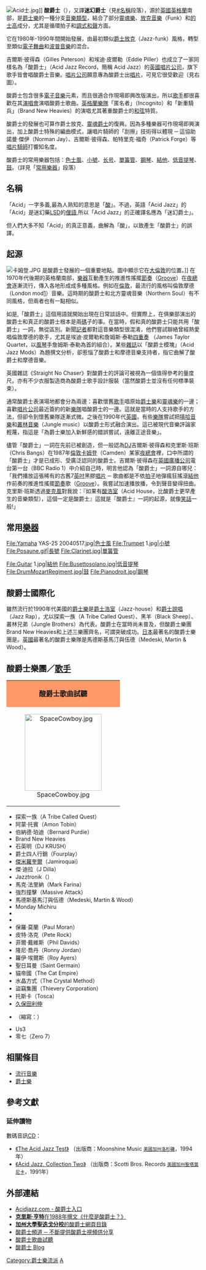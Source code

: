 {{Link style|time=2015-12-12T06:12:20+00:00}}
{{noteTA
|1=zh-cn:迪斯科; zh-hk:的士高; zh-tw:迪斯可
|2=zh-hans:乐队;zh-hk:樂隊;zh-tw:樂團;
|3=zh-cn:萨克斯管; zh-hk:色士風; zh-tw:薩克斯風
}}
{{otheruses|subject=[[爵士樂|爵士樂]]分支|other=[[唱片公司|唱片公司]]|酸爵士唱片}}
[[File:Acid士.jpg|right]]]]
'''酸爵士'''（{{lang-en|'''Acid Jazz'''}}），又譯'''迷幻爵士'''{{參|《朗文當代高級辭典（英英‧英漢雙解）》，第三版，D8頁，「acid jazz」條。}}（見[[酸爵士#名稱|#名稱]]段落），源於[[英國|英國]][[英格蘭|英格蘭]]南部，是[[爵士樂|爵士樂]]的一種分支[[音樂類型|音樂類型]]，結合了部分[[靈魂樂|靈魂樂]]、[[放克音樂|放克音樂]]（Funk）和[[的士高|的士高]]成分，尤其是循環拍子和[[調式|調式]][[和聲|和聲]]方面{{參|Allmusic網站的定義}}。

它在1980年-1990年間開始發展，由最初類似[[爵士放克|爵士放克]]（Jazz-funk）風格，轉型至類似[[電子舞曲|電子舞曲]]和[[波普音樂|波普音樂]]的混合。

吉爾斯·彼得森（Gilles Peterson）和埃迪·皮爾勒（Eddie Piller）也成立了一家同樣名為「酸爵士」（Acid Jazz Record，簡稱 Acid Jazz）的[[英國|英國]][[唱片公司|唱片公司]]，旗下歌手皆會唱酸爵士音樂。[[唱片公司|唱片公司]]願意專為酸爵士出[[唱片|唱片]]，可見它很受歡迎（見右圖）。

酸爵士包含很多[[電子音樂|電子音樂]]元素，而且很適合作現場即興改版演出，所以[[歌手|歌手]]都很喜歡在其[[演唱會|演唱會]]演唱酸爵士歌曲。[[英格蘭|英格蘭]][[樂隊|樂隊]]「匿名者」（Incognito）和「新重騎兵」（Brand New Heavies）的演唱尤其著重酸爵士的[[和弦|和弦]]特質。

酸爵士的發展也可算作爵士放克、[[靈魂爵士|靈魂爵士]]的復興。因為多種樂器可作現場即興演出，加上酸爵士特殊的編曲模式，讓唱片騎師的「刮擦」技術得以體現 ─ 這協助諾曼·傑伊（Norman Jay）、吉爾斯·彼得森、帕特里克·福奇（Patrick Forge）等[[唱片騎師|唱片騎師]]打響知名度。

酸爵士的常用樂器包括：[[色士風|色士風]]、[[小號|小號]]、[[长号|长号]]、[[單簧管|單簧管]]、[[鋼琴|鋼琴]]、[[結他|結他]]、[[低音提琴|低音提琴]]、[[鼓|鼓]]。（詳見「[[酸爵士#常用樂器|常用樂器]]」段落）

== 名稱 ==
「Acid」一字多義,最為人熟知的意思是「[[酸|酸]]」。不過，英語「Acid Jazz」的「Acid」是迷幻藥[[LSD|LSD]]的[[俚語|俚語]],所以「Acid Jazz」的正確譯名應為「迷幻爵士」。

但人們大多不知「Acid」的真正意義，曲解為「酸」，以致產生「酸爵士」的誤譯。

== 起源 ==
[[File:卡姆登.JPG|left]]<!---Camden--->是酸爵士發展的一個重要地點。圖中顯示它在[[大倫敦|大倫敦]]的位置。]]
在1970年代後期的英格蘭南部，[[樂器|樂器]]互動產生的推進性搖擺[[節奏|節奏]]（[[:en:groove_(music)|Groove]]）在[[夜總會|夜總會]]逐漸流行，傳入各地形成成多種風格。例如在[[倫敦|倫敦]]，最流行的風格叫倫敦摩德（London mod[https://en.wikipedia.org/wiki/Mod_(subculture)]）音樂。這時期的酸爵士和北方靈魂音樂（Northern Soul）有不同風格，但兩者也有一點相似。

如是,「酸爵士」這個用語就開始出現在日常談話中。但實際上，在俱樂部演出的酸爵士和真正的酸爵士根本是兩[[碼|碼]]子的事。在當時，假和真的酸爵士只能共用「酸爵士」一詞，無從區別。新聞[[記者|記者]]都對這音樂類型很混淆，他們嘗試聯絡曾經熱愛唱倫敦摩德的歌手，尤其是埃迪·皮爾勒和詹姆斯·泰勒[[四重奏|四重奏]] （James Taylor Quartet，以[[風琴|風琴]]手詹姆斯·泰勒為首的組合）。某些[[雜誌|雜誌]]以「酸爵士模塊」（Acid Jazz Mods）為題撰文分析，卻惹惱了酸爵士和摩德音樂支持者，指它曲解了酸爵士和摩德音樂。

英國雜誌《Straight No Chaser》對酸爵士的評論可被視為一個值得參考的量度尺。亦有不少衣服製造商為酸爵士歌手設計服裝（當然酸爵士並沒有任何標準裝束）。

通常酸爵士表演場地都會分為兩邊：喜歡懷舊[[歌手|歌手]]唱原始[[爵士樂|爵士樂]]和[[靈魂樂|靈魂樂]]的一邊；喜歡[[唱片公司|唱片公司]]最近簽約的新[[樂隊|樂隊]]唱酸爵士的一邊。這就是當時的人支持歌手的方法，但卻令到懷舊樂隊逐漸式微。之後在1990年代[[英國|英國]]，有些[[樂隊|樂隊]]嘗試把[[嘻哈音樂|嘻哈音樂]]和[[叢林音樂|叢林音樂]]（Jungle music）以酸爵士形式融合演出。這已被現代音樂評論家輕蔑，指這是「為爵士樂加入新鮮感的錯誤嘗試，遠離正途音樂」。

儘管「酸爵士」一詞在先前已被創造，但一般認為[[DJ|DJ]]吉爾斯·彼得森和克里斯·班斯（Chris Bangs）在1987年[[倫敦|倫敦]][[卡姆登|卡姆登]]（Camden）某家[[夜總會|夜總會]]裡，口中所謂的「酸爵士」才是已成形、受廣泛認同的酸爵士。吉爾斯·彼得森在[[英國廣播公司|英國廣播公司]]電台第一台（BBC Radio 1）中介紹自己時，明言他認為「酸爵士」一詞源自哪兒：「我們播放這張稀有的古舊7[[英吋|英吋]]黑膠[[唱片|唱片]] ─ 歌曲都是不依[[拍子|拍子]]地彈瘋狂搖滾[[結他|結他]]作前奏的推進性搖擺[[節奏|節奏]]歌（[[:en:groove_(music)|Groove]]）。我嘗試加速播放播，令到聲音變得扭曲。克里斯·班斯透過[[麥克風|麥克風]]對我說：『如果有[[酸浩室|酸浩室]]（Acid House，比酸爵士更早產生的音樂類型），這個一定是酸爵士』這就是『酸爵士』一詞的起源，就像[[笑話|笑話]]一般!」{{參|[[英文|英文]]原文：We put on this old 7-inch by Mickey and the Soul Generation which was a rare groove record with a mad rock guitar intro and no beat. I started vary speeding it so it sounded all warped. Chris Bangs got on the microphone and said, 'If that was acid house, this is acid jazz'. That's how acid jazz started, just a joke!}}{{參|[http://www.bbc.co.uk/radio1/gillespeterson/biography.shtml BBC電台第一台官網：《Gilles Peterson: Biography》]}}{{參|{{cite book|last = Gridley |first = Mark C. |title = 《Jazz Styles: History and Analysis》 |url = https://archive.org/details/jazzstyleshistor09edgrid |isbn = 0-13-193115-6 |publisher = 出版商：Prentice Hall |edition = 版本9 |pages=[https://archive.org/details/jazzstyleshistor09edgrid/page/330 330]-331頁 |year = 2006年}}}}

== 常用[[樂器|樂器]] ==
<gallery>
File:Yamaha YAS-25 20040517.jpg|[[色士風|色士風]]
File:Trumpet 1.jpg|[[小號|小號]]
File:Posaune.gif|[[長號|長號]]
File:Clarinet.jpg|[[單簧管|單簧管]]

File:Guitar 1.jpg|[[結他|結他]]
File:Busettosolano.jpg|[[低音提琴|低音提琴]]
File:DrumMozartRegiment.jpg|[[鼓|鼓]]
File:Pianodroit.jpg|[[鋼琴|鋼琴]]
</gallery>

== 酸爵士國際化 ==
雖然流行於1990年代美國的[[爵士樂|爵士樂]]是[[爵士浩室|爵士浩室]]（Jazz-house）和[[爵士說唱|爵士說唱]]（Jazz Rap），尤以探索一族（A Tribe Called Quest）、黑羊（Black Sheep）、叢林兄弟（Jungle Brothers）為代表。酸爵士在當時尚未普及，但酸爵士樂團Brand New Heavies和上述三樂團齊名，可謂突破成功。[[日本|日本]]最著名的酸爵士樂團是{{lang|ja|United Future Organization}}。[[英國|英國]]最著名的酸爵士樂隊是馬德斯基馬汀與伍德（Medeski, Martin & Wood）。

== 酸爵士樂團／[[歌手|歌手]] ==
{| class  = "infobox bordered" style="width: 25em; text-align: center; font-size: 80%; color: navy;"
| colspan = "2" style="text-align:center; font-size: large; background: #ff9966" | '''酸爵士歌曲試聽'''
|-
| colspan = "2" style="text-align:center;" | [[File:SpaceCowboy.jpg|200px]]
| {{音訊樣本資訊
| 顏色 = #ff9966
| 年份 = 1994年
| 唱片類型 = [[單曲|單曲]]
| 唱片名 = [[:en:Space_Cowboy_(song)|Space Cowboy]]
| 歌手 = [[傑米羅奎爾|傑米羅奎爾]]
| 歌名 = Space Cowboy
| 檔案名 = Jamiroquai - Space Cowboy.ogg}}
|}

* 探索一族（A Tribe Called Quest）
* 阿蒙·托賓（Amon Tobin）
* 伯納德·珀迪（Bernard Purdie）
* Brand New Heavies
* 石英明（DJ KRUSH）
* 爵士四人行銷（Fourplay）
* [[傑米羅奎爾|傑米羅奎爾]]（Jamiroquai）
* 傑·迪拉（J Dilla）
* Jazztronik（{{lang|ja|野崎良太}}）
* 馬克·法里納（Mark Farina）
* 強烈撞擊（Massive Attack）
* 馬德斯基馬汀與伍德（Medeski, Martin & Wood）
* Monday Michiru
* {{lang|ja|MONDO GROSSO}}
* {{lang|ja|Nujabes}}
* 保羅·莫蘭（Paul Moran）
* 皮特·洛克（Pete Rock）
* 菲爾·戴維斯（Phil Davids）
* 隆尼·喬丹（Ronny Jordan）
* 羅伊·埃爾斯（Roy Ayers）
* 聖日耳曼（Saint Germain）
* 貓帝國（The Cat Empire）
* 水晶方式（The Crystal Method）
* 盜竊集團（Thievery Corporation）
* 托斯卡（Tosca）
* [[久保田利伸|久保田利伸]]
* {{lang|ja|United Future Organization}}（縮寫：{{lang|ja|UFO}}）
* Us3
* 零七（Zero 7）

== 相關條目 ==
* [[流行音樂|流行音樂]]
* [[爵士樂|爵士樂]]

== 參考文獻 ==
{{reffoot}}

=== 延伸讀物 ===
數碼音訊[[CD|CD]]：
* [http://lccn.loc.gov/2004713924 《The Acid Jazz Test》] {{Wayback|url=http://lccn.loc.gov/2004713924 |date=20190614075658 }}（出版商：Moonshine Music <small>[[美國|美國]][[加州|加州]][[洛杉磯|洛杉磯]]</small>，1994年）
* [http://lccn.loc.gov/92762926 《Acid Jazz, Collection Two》] {{Wayback|url=http://lccn.loc.gov/92762926 |date=20190614075706 }}（出版商：Scotti Bros. Records <small>[[美國|美國]][[加州|加州]][[聖塔莫尼卡|聖塔莫尼卡]]</small>，1991年）

== 外部連結 ==
* [http://www.acidjazz.co.uk Acidjazz.com - 酸爵士入口] {{Wayback|url=http://www.acidjazz.co.uk/ |date=19981212022501 }}
* [http://www.chrishunt.biz/features27.html '''克里斯·亨特'''在1988年撰文《什麼是酸爵士？》]
* [https://web.archive.org/web/20070207015409/http://mailman.ucsd.edu/pipermail/acid-jazz-l/ '''加州大學聖迭戈分校'''的酸爵士網頁目錄]
* [http://www.threeriversonline.com 酸爵士頻道 ─ 不斷提供酸爵士視頻供分享]
* [https://web.archive.org/web/20170305012958/http://www.mp3vita.net/ 酸爵士歌曲試聽]
* [http://acidjazzy.blogspot.com 酸爵士 Blog]

{{jazz}}

{{Authority control}}
[[Category:爵士樂流派|Category:爵士樂流派]]
[[Category:電子舞曲類型|A]]